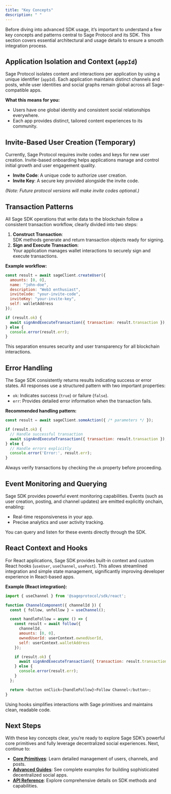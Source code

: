 ```yaml
---
title: "Key Concepts"
description: " "
---
```


Before diving into advanced SDK usage, it’s important to understand a few key concepts and patterns central to Sage Protocol and its SDK. This section covers essential architectural and usage details to ensure a smooth integration process.

## Application Isolation and Context (`appId`)

Sage Protocol isolates content and interactions per application by using a unique identifier (`appId`). Each application maintains distinct channels and posts, while user identities and social graphs remain global across all Sage-compatible apps.

**What this means for you:**

- Users have one global identity and consistent social relationships everywhere.
- Each app provides distinct, tailored content experiences to its community.

## Invite-Based User Creation (Temporary)

Currently, Sage Protocol requires invite codes and keys for new user creation. Invite-based onboarding helps applications manage and control initial growth and user engagement quality.

- **Invite Code**: A unique code to authorize user creation.
- **Invite Key**: A secure key provided alongside the invite code.

_(Note: Future protocol versions will make invite codes optional.)_

## Transaction Patterns

All Sage SDK operations that write data to the blockchain follow a consistent transaction workflow, clearly divided into two steps:

1. **Construct Transaction**:\
   SDK methods generate and return transaction objects ready for signing.
2. **Sign and Execute Transaction**:\
   Your application manages wallet interactions to securely sign and execute transactions.

**Example workflow:**

```javascript
const result = await sageClient.createUser({
  amounts: [0, 0],
  name: "john-doe",
  description: "Web3 enthusiast",
  inviteCode: "your-invite-code",
  inviteKey: "your-invite-key",
  self: walletAddress
});

if (result.ok) {
  await signAndExecuteTransaction({ transaction: result.transaction });
} else {
  console.error(result.err);
}
```

This separation ensures security and user transparency for all blockchain interactions.

## Error Handling

The Sage SDK consistently returns results indicating success or error states. All responses use a structured pattern with two important properties:

- `ok`: Indicates success (`true`) or failure (`false`).
- `err`: Provides detailed error information when the transaction fails.

**Recommended handling pattern:**

```javascript
const result = await sageClient.someAction({ /* parameters */ });

if (result.ok) {
  // Handle successful transaction
  await signAndExecuteTransaction({ transaction: result.transaction });
} else {
  // Handle errors explicitly
  console.error('Error:', result.err);
}
```

Always verify transactions by checking the `ok` property before proceeding.

## Event Monitoring and Querying

Sage SDK provides powerful event monitoring capabilities. Events (such as user creation, posting, and channel updates) are emitted explicitly onchain, enabling:

- Real-time responsiveness in your app.
- Precise analytics and user activity tracking.

You can query and listen for these events directly through the SDK.

## React Context and Hooks

For React applications, Sage SDK provides built-in context and custom React hooks (`useUser`, `useChannel`, `usePost`). This allows streamlined integration and simple state management, significantly improving developer experience in React-based apps.

**Example (React integration):**

```javascript
import { useChannel } from '@sageprotocol/sdk/react';

function ChannelComponent({ channelId }) {
  const { follow, unfollow } = useChannel();

  const handleFollow = async () => {
    const result = await follow({
      channelId,
      amounts: [0, 0],
      ownedUserId: userContext.ownedUserId,
      self: userContext.walletAddress
    });

    if (result.ok) {
      await signAndExecuteTransaction({ transaction: result.transaction });
    } else {
      console.error(result.err);
    }
  };

  return <button onClick={handleFollow}>Follow Channel</button>;
}
```

Using hooks simplifies interactions with Sage primitives and maintains clean, readable code.

## Next Steps

With these key concepts clear, you’re ready to explore Sage SDK’s powerful core primitives and fully leverage decentralized social experiences. Next, continue to:

- [**Core Primitives**](#): Learn detailed management of users, channels, and posts.
- [**Advanced Guides**](#): See complete examples for building sophisticated decentralized social apps.
- [**API Reference**](#): Explore comprehensive details on SDK methods and capabilities.